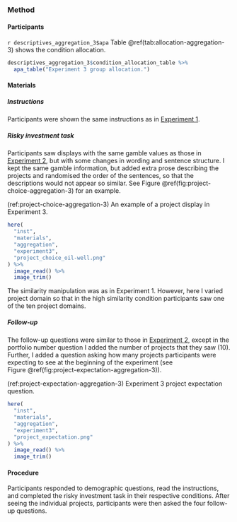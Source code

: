 ### Method

#### Participants

`r descriptives_aggregation_3$apa` Table\ \@ref(tab:allocation-aggregation-3) shows the condition allocation.

```r
descriptives_aggregation_3$condition_allocation_table %>%
  apa_table("Experiment 3 group allocation.")
```

#### Materials

##### Instructions

Participants were shown the same instructions as in
[Experiment 1](#instructions-aggregation-1).

##### Risky investment task

Participants saw displays with the same gamble values as those in
[Experiment 2](#task-aggregation-2), but with some changes in wording and
sentence structure. I kept the same gamble information, but added extra prose
describing the projects and randomised the order of the sentences, so that the
descriptions would not appear so similar. See
Figure\ \@ref(fig:project-choice-aggregation-3) for an example.

(ref:project-choice-aggregation-3) An example of a project display in Experiment
3.

```r
here(
  "inst",
  "materials",
  "aggregation",
  "experiment3",
  "project_choice_oil-well.png"
) %>%
  image_read() %>%
  image_trim()
```

The similarity manipulation was as in Experiment 1. However, here I varied
project domain so that in the high similarity condition participants saw one of
the ten project domains.

##### Follow-up

The follow-up questions were similar to those in
[Experiment 2](#follow-up-aggregation-2), except in the portfolio number
question I added the number of projects that they saw (10). Further, I added a
question asking how many projects participants were expecting to see at the
beginning of the experiment (see Figure\ \@ref(fig:project-expectation-aggregation-3)).

(ref:project-expectation-aggregation-3) Experiment 3 project expectation question.

```r
here(
  "inst",
  "materials",
  "aggregation",
  "experiment3",
  "project_expectation.png"
) %>%
  image_read() %>%
  image_trim()
```

#### Procedure

Participants responded to demographic questions, read the instructions, and
completed the risky investment task in their respective conditions. After seeing
the individual projects, participants were then asked the four follow-up
questions.
